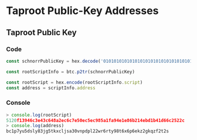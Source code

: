 # Taproot Public-Key Addresses

## Taproot Public Key

### Code

```typescript
const schnorrPublicKey = hex.decode('0101010101010101010101010101010101010101010101010101010101010101')

const rootScriptInfo = btc.p2tr(schnorrPublicKey)

const rootScript = hex.encode(rootScriptInfo.script)
const address = scriptInfo.address
```

### Console

```typescript
> console.log(rootScript)
5120f13946c3e43c648a2ec6c7e50ec5ec985a1fa94e1e86b214ebd1b41d66c2522c
> console.log(address)
bc1p7yu5dsly83jg5tkxcljsa30vnpdpl22wr6rty98t6x6p6ekz2gkqzf2t2s
```
